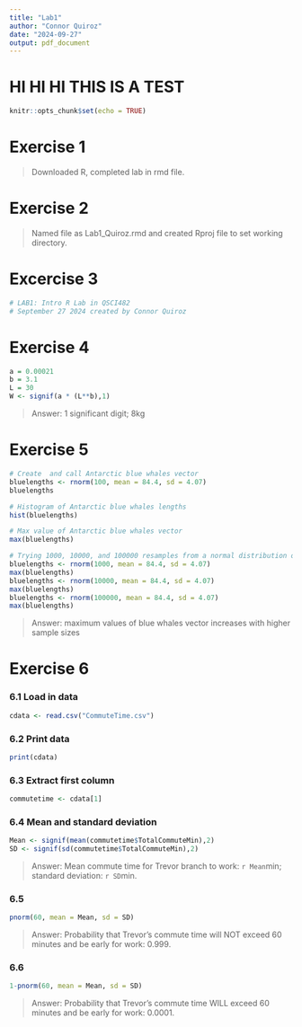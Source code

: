 ---
title: "Lab1"
author: "Connor Quiroz"
date: "2024-09-27"
output: pdf_document
---

# HI HI HI THIS IS A TEST

```{r setup, include=FALSE}
knitr::opts_chunk$set(echo = TRUE)
```

# Exercise 1

> Downloaded R, completed lab in rmd file.

# Exercise 2

> Named file as Lab1_Quiroz.rmd and created Rproj file to set working directory.

# Excercise 3

```{r e3}
# LAB1: Intro R Lab in QSCI482
# September 27 2024 created by Connor Quiroz
```

# Exercise 4

```{r e4}
a = 0.00021
b = 3.1
L = 30
W <- signif(a * (L**b),1)
```

> Answer: 1 significant digit; 8kg

# Exercise 5

```{r e5}
# Create  and call Antarctic blue whales vector
bluelengths <- rnorm(100, mean = 84.4, sd = 4.07)
bluelengths

# Histogram of Antarctic blue whales lengths
hist(bluelengths)

# Max value of Antarctic blue whales vector
max(bluelengths)

# Trying 1000, 10000, and 100000 resamples from a normal distribution of Antarctic blue whales
bluelengths <- rnorm(1000, mean = 84.4, sd = 4.07)
max(bluelengths)
bluelengths <- rnorm(10000, mean = 84.4, sd = 4.07)
max(bluelengths)
bluelengths <- rnorm(100000, mean = 84.4, sd = 4.07)
max(bluelengths)
```

> Answer: maximum values of blue whales vector increases with higher sample sizes

# Exercise 6

### 6.1 Load in data
```{r e6.1}
cdata <- read.csv("CommuteTime.csv")
```

### 6.2 Print data

```{r e6.2}
print(cdata)
```

### 6.3 Extract first column

```{r e6.3}
commutetime <- cdata[1]
```

### 6.4 Mean and standard deviation

```{r e6.4}
Mean <- signif(mean(commutetime$TotalCommuteMin),2)
SD <- signif(sd(commutetime$TotalCommuteMin),2)
```

> Answer: Mean commute time for Trevor branch to work: `r Mean`min; standard deviation: `r SD`min.

### 6.5

```{r e6.5}
pnorm(60, mean = Mean, sd = SD)
```
> Answer: Probability that Trevor's commute time will NOT exceed 60 minutes and be early for work: 0.999.

### 6.6

```{r e6.6}
1-pnorm(60, mean = Mean, sd = SD)
```
> Answer: Probability that Trevor's commute time WILL exceed 60 minutes and be early for work: 0.0001.